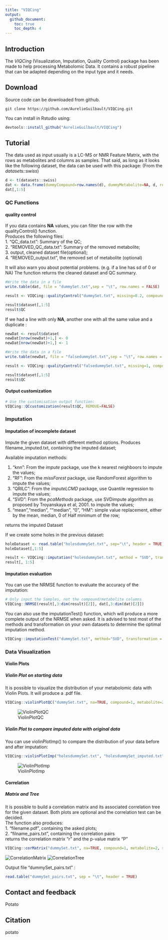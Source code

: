 ```yaml
---
title: "VIQCing"
output:  
  github_document:  
    toc: true  
    toc_depth: 4  
---
```


## Introduction

The *VIQCing* (Visualization, Imputation, Quality Control) package has been made to help processing Metabolomic Data. It contains a robust pipeline that can be adapted depending on the input type and it needs.

## Download

Source code can be downloaded from github.
```
git clone https://github.com/AurelieGuilbault/VIQCing.git
```

You can install in Rstudio using: 
```r
devtools::install_github("AurelieGuilbault/VIQCing") 
```

## Tutorial

The data used as input usually is a LC-MS or NMR Feature Matrix, with the rows as metabolites and columns as samples. That said, as long as it looks like the following dataset, the data can be used with this package: (From the *datasets::swiss*)

```r
d <- t(datasets::swiss)
dat <- data.frame(dummyCompound=row.names(d), dummyMetabolite=NA, d, row.names = NULL)
dat[,1:5]

```

### QC Functions
#### quality control
If you data contains **NA** values, you can filter the row with the qualityControl() function.  
Produces the following files:  
1. "QC_data.txt": Summary of the QC;  
2. "REMOVED_QC_data.txt": Summary of the removed metabolite;    
3. output, cleaned dataset file(optional);  
4. "REMOVED_output.txt", the removed set of metabolite (optional)  

It will also warn you about potential problems. (e.g. if a line has sd of 0 or NA)
The function returns the cleaned dataset and QC summary.
```r
#Write the data in a file
write.table(dat, file = "dummySet.txt",sep = "\t", row.names = FALSE)

result <- VIQCing::qualityControl("dummySet.txt", missing=0.2, compound=1, metabolite=2, sampleStart = 3)

result$dataset[,1:5]
result$QC
```
If we had a line with only **NA**, another one with all the same value and a duplicate :
```r
newDat <- result$dataset
newDat[nrow(newDat)+1,] <- 0 
newDat[nrow(newDat)+1,] <- 1
```

```r
#Write the data in a file
write.table(newDat, file = "falsedummySet.txt",sep = "\t", row.names = FALSE)

result <- VIQCing::qualityControl("falsedummySet.txt", missing=1, compound=1, metabolite=2, sampleStart = 3)

result$dataset[,1:5]
result$QC
```

#### Output customization

```r
# Use the customisation output function:
VIQCing::QCcustomization(result$QC, REMOVE=FALSE)
```

### Imputation
#### Imputation of incomplete dataset
Impute the given dataset with different method options. Produces filename_imputed.txt, containing the imputed dataset;

Available imputation methods:

1. "knn": From the *impute* package, use the k nearest neighboors to impute the values;  
2. "RF": From the *missForest* package, use RandomForest algorithm to impute the values;  
3. "QRILC": From the *imputeLCMD* package, use Quantile regression to impute the values;  
4. "SVD": From the *pcaMethods* package, use SVDimpute algorithm as proposed by Troyanskaya et al, 2001. to impute the values;  
5. "mean","median", ""median", "0", "HM": simple value replacement, either by the mean, median, 0 of Half minimum of the row;  

returns the imputed Dataset

If we create some holes in the previous dataset:

```r
holeDataset <- read.table("holesdummySet.txt", sep="\t", header = TRUE)
holeDataset[,1:5]
```
```r
result <- VIQCing::imputation("holesdummySet.txt", method = "SVD", transformation = "scale", compound = 1, metabolite = 2, sampleStart = 3)
result[, 1:5]
```
#### Imputation evaluation

You can use the NRMSE function to evaluate the accuracy of the imputation:
```r
# Only input the Samples, not the compound/metabolite columns
VIQCing::NRMSE(result[,3:dim(result)[2]], dat[,3:dim(dat)[2]])
```
You can also use the imputationTest() function, which will produce a more complete output of the NRMSE when asked. It is advised to test most of the methods and transformation on your own datasets to determine the optimal imputation method.
```r
VIQCing::imputationTest("dummySet.txt", method="SVD", transformation = "scale", nbTest=15, sampleStart = 3)
```

### Data Visualization
#### Violin Plots
##### Violin Plot on starting data
It is possible to visualize the distribution of your metabolomic data with Violin Plots. It will produce a .pdf file.

```r
VIQCing::violinPlotQC("dummySet.txt", na=TRUE, compound=1, metabolite=2, sampleStart = 3)
```
![ViolinPlotQC](dummySet.jpg)

##### Violin Plot to compare imputed data with original data
You can use violinPlotImp() to compare the distribution of your data before and after imputation:

```r
VIQCing::violinPlotImp("holesdummySet.txt", "holesdummySet_imputed.txt",na=TRUE, compound=1, metabolite=2, sampleStart = 3, compoundImp = 1, metaboliteImp = 2, sampleStartImp = 3)
```
![ViolinPlotImp](holesdummySet_Imputed.jpg)

#### Correlation 
##### Matrix and Tree
It is possible to build a correlation matrix and its associated correlation tree for the given dataset. Both plots are optional and the correlation test can be decided.  
The function also produces:  
1. "filename.pdf", containing the asked plots;    
2. "filname_pairs.txt", containing the correlation pairs    
returns the correlation matrix "r" and the p-value matrix "P"
```r
VIQCing::corMatrix("dummySet.txt", na=TRUE, compound=1, metabolite=2, sampleStart=3, testType="spearman", textSize = 5)
```
![CorrelationMatrix](dummySet_Correlation-1.jpg)
![CorrelationTree](dummySet_Correlation-2.jpg)

Output file "dummySet_pairs.txt" :
```r
read.table("dummySet_pairs.txt", sep = "\t", header = TRUE)
```

## Contact and feedback
Potato  

## Citation
potato  